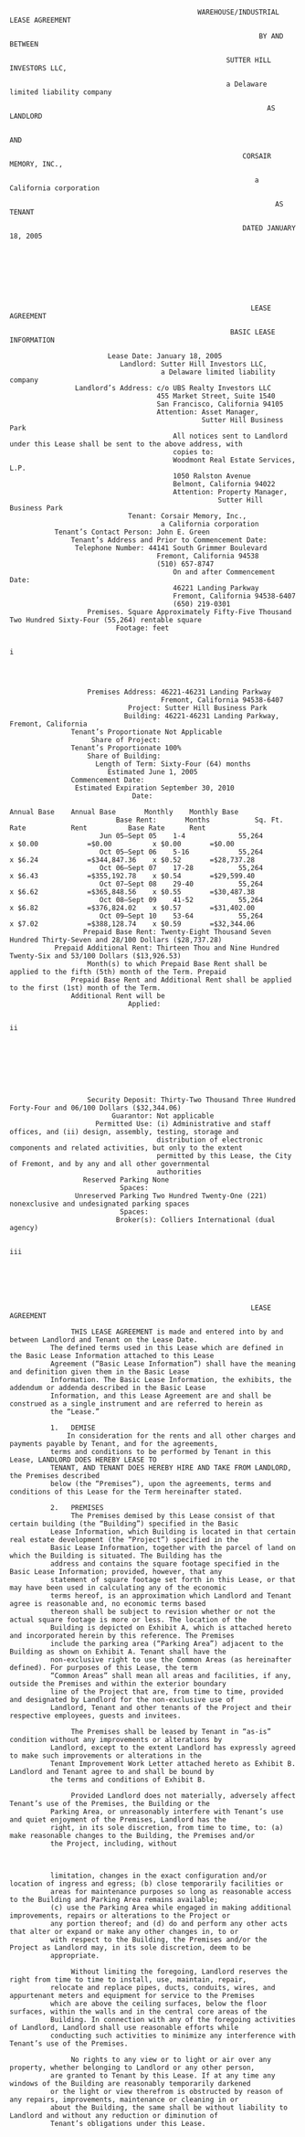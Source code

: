 
                                                  WAREHOUSE/INDUSTRIAL LEASE AGREEMENT

                                                                 BY AND BETWEEN

                                                         SUTTER HILL INVESTORS LLC,

                                                         a Delaware limited liability company

                                                                   AS LANDLORD

                                                                          AND

                                                             CORSAIR MEMORY, INC.,

                                                                a California corporation

                                                                     AS TENANT

                                                             DATED JANUARY 18, 2005








                                                               LEASE AGREEMENT

                                                          BASIC LEASE INFORMATION

                            Lease Date: January 18, 2005
                               Landlord: Sutter Hill Investors LLC,
                                         a Delaware limited liability company
                    Landlord’s Address: c/o UBS Realty Investors LLC
                                        455 Market Street, Suite 1540
                                        San Francisco, California 94105
                                        Attention: Asset Manager,
                                                   Sutter Hill Business Park
                                            All notices sent to Landlord under this Lease shall be sent to the above address, with
                                            copies to:
                                            Woodmont Real Estate Services, L.P.
                                            1050 Ralston Avenue
                                            Belmont, California 94022
                                            Attention: Property Manager,
                                                       Sutter Hill Business Park
                                 Tenant: Corsair Memory, Inc.,
                                         a California corporation
               Tenant’s Contact Person: John E. Green
                   Tenant’s Address and Prior to Commencement Date:
                    Telephone Number: 44141 South Grimmer Boulevard
                                        Fremont, California 94538
                                        (510) 657-8747
                                            On and after Commencement Date:
                                            46221 Landing Parkway
                                            Fremont, California 94538-6407
                                            (650) 219-0301
                       Premises. Square Approximately Fifty-Five Thousand Two Hundred Sixty-Four (55,264) rentable square
                              Footage: feet

                                                                            i




                       Premises Address: 46221-46231 Landing Parkway
                                         Fremont, California 94538-6407
                                 Project: Sutter Hill Business Park
                                Building: 46221-46231 Landing Parkway, Fremont, California
                   Tenant’s Proportionate Not Applicable
                        Share of Project:
                   Tenant’s Proportionate 100%
                       Share of Building:
                         Length of Term: Sixty-Four (64) months
                            Estimated June 1, 2005
                   Commencement Date:
                    Estimated Expiration September 30, 2010
                                  Date:
                                                                                   Annual Base    Annual Base       Monthly    Monthly Base
                              Base Rent:       Months           Sq. Ft.               Rate           Rent          Base Rate      Rent
                          Jun 05–Sept 05    1-4             55,264            x $0.00            =$0.00          x $0.00       =$0.00
                          Oct 05–Sept 06    5-16            55,264            x $6.24            =$344,847.36    x $0.52       =$28,737.28
                          Oct 06–Sept 07    17-28           55,264            x $6.43            =$355,192.78    x $0.54       =$29,599.40
                          Oct 07–Sept 08    29-40           55,264            x $6.62            =$365,848.56    x $0.55       =$30,487.38
                          Oct 08–Sept 09    41-52           55,264            x $6.82            =$376,824.02    x $0.57       =$31,402.00
                          Oct 09–Sept 10    53-64           55,264            x $7.02            =$388,128.74    x $0.59       =$32,344.06
                      Prepaid Base Rent: Twenty-Eight Thousand Seven Hundred Thirty-Seven and 28/100 Dollars ($28,737.28)
               Prepaid Additional Rent: Thirteen Thou and Nine Hundred Twenty-Six and 53/100 Dollars ($13,926.53)
                       Month(s) to which Prepaid Base Rent shall be applied to the fifth (5th) month of the Term. Prepaid
                   Prepaid Base Rent and Additional Rent shall be applied to the first (1st) month of the Term.
                   Additional Rent will be
                                 Applied:

                                                                              ii








                       Security Deposit: Thirty-Two Thousand Three Hundred Forty-Four and 06/100 Dollars ($32,344.06)
                             Guarantor: Not applicable
                         Permitted Use: (i) Administrative and staff offices, and (ii) design, assembly, testing, storage and
                                        distribution of electronic components and related activities, but only to the extent
                                        permitted by this Lease, the City of Fremont, and by any and all other governmental
                                        authorities
                      Reserved Parking None
                               Spaces:
                    Unreserved Parking Two Hundred Twenty-One (221) nonexclusive and undesignated parking spaces
                               Spaces:
                              Broker(s): Colliers International (dual agency)

                                                                            iii






                                                               LEASE AGREEMENT

                   THIS LEASE AGREEMENT is made and entered into by and between Landlord and Tenant on the Lease Date.
              The defined terms used in this Lease which are defined in the Basic Lease Information attached to this Lease
              Agreement (“Basic Lease Information”) shall have the meaning and definition given them in the Basic Lease
              Information. The Basic Lease Information, the exhibits, the addendum or addenda described in the Basic Lease
              Information, and this Lease Agreement are and shall be construed as a single instrument and are referred to herein as
              the “Lease.”

              1.   DEMISE
                  In consideration for the rents and all other charges and payments payable by Tenant, and for the agreements,
              terms and conditions to be performed by Tenant in this Lease, LANDLORD DOES HEREBY LEASE TO
              TENANT, AND TENANT DOES HEREBY HIRE AND TAKE FROM LANDLORD, the Premises described
              below (the “Premises”), upon the agreements, terms and conditions of this Lease for the Term hereinafter stated.

              2.   PREMISES
                   The Premises demised by this Lease consist of that certain building (the “Building”) specified in the Basic
              Lease Information, which Building is located in that certain real estate development (the “Project”) specified in the
              Basic Lease Information, together with the parcel of land on which the Building is situated. The Building has the
              address and contains the square footage specified in the Basic Lease Information; provided, however, that any
              statement of square footage set forth in this Lease, or that may have been used in calculating any of the economic
              terms hereof, is an approximation which Landlord and Tenant agree is reasonable and, no economic terms based
              thereon shall be subject to revision whether or not the actual square footage is more or less. The location of the
              Building is depicted on Exhibit A, which is attached hereto and incorporated herein by this reference. The Premises
              include the parking area (“Parking Area”) adjacent to the Building as shown on Exhibit A. Tenant shall have the
              non-exclusive right to use the Common Areas (as hereinafter defined). For purposes of this Lease, the term
              “Common Areas” shall mean all areas and facilities, if any, outside the Premises and within the exterior boundary
              line of the Project that are, from time to time, provided and designated by Landlord for the non-exclusive use of
              Landlord, Tenant and other tenants of the Project and their respective employees, guests and invitees.

                   The Premises shall be leased by Tenant in “as-is” condition without any improvements or alterations by
              Landlord, except to the extent Landlord has expressly agreed to make such improvements or alterations in the
              Tenant Improvement Work Letter attached hereto as Exhibit B. Landlord and Tenant agree to and shall be bound by
              the terms and conditions of Exhibit B.

                   Provided Landlord does not materially, adversely affect Tenant’s use of the Premises, the Building or the
              Parking Area, or unreasonably interfere with Tenant’s use and quiet enjoyment of the Premises, Landlord has the
              right, in its sole discretion, from time to time, to: (a) make reasonable changes to the Building, the Premises and/or
              the Project, including, without

                                                                        

              limitation, changes in the exact configuration and/or location of ingress and egress; (b) close temporarily facilities or
              areas for maintenance purposes so long as reasonable access to the Building and Parking Area remains available;
              (c) use the Parking Area while engaged in making additional improvements, repairs or alterations to the Project or
              any portion thereof; and (d) do and perform any other acts that alter or expand or make any other changes in, to or
              with respect to the Building, the Premises and/or the Project as Landlord may, in its sole discretion, deem to be
              appropriate.

                   Without limiting the foregoing, Landlord reserves the right from time to time to install, use, maintain, repair,
              relocate and replace pipes, ducts, conduits, wires, and appurtenant meters and equipment for service to the Premises
              which are above the ceiling surfaces, below the floor surfaces, within the walls and in the central core areas of the
              Building. In connection with any of the foregoing activities of Landlord, Landlord shall use reasonable efforts while
              conducting such activities to minimize any interference with Tenant’s use of the Premises.

                   No rights to any view or to light or air over any property, whether belonging to Landlord or any other person,
              are granted to Tenant by this Lease. If at any time any windows of the Building are reasonably temporarily darkened
              or the light or view therefrom is obstructed by reason of any repairs, improvements, maintenance or cleaning in or
              about the Building, the same shall be without liability to Landlord and without any reduction or diminution of
              Tenant’s obligations under this Lease.